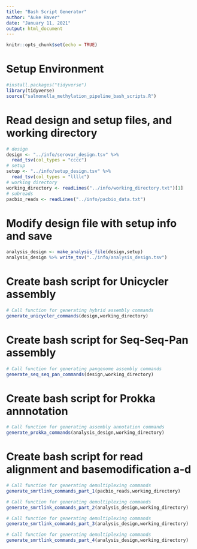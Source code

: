 ```yaml
---
title: "Bash Script Generator"
author: "Auke Haver"
date: "January 11, 2021"
output: html_document
---
```

```r
knitr::opts_chunk$set(echo = TRUE)
```

# Setup Environment
```r
#install.packages("tidyverse")
library(tidyverse)
source("salmonella_methylation_pipeline_bash_scripts.R")
```

# Read design and setup files, and working directory
```r
# design
design <- "../info/serovar_design.tsv" %>% 
  read_tsv(col_types = "cccc")
# setup
setup <- "../info/setup_design.tsv" %>%
  read_tsv(col_types = "llllc")
# working directory
working_directory <- readLines("../info/working_directory.txt")[1] 
# subreads
pacbio_reads <- readLines("../info/pacbio_data.txt")
```

# Modify design file with setup info and save
```r
analysis_design <- make_analysis_file(design,setup)
analysis_design %>% write_tsv("../info/analysis_design.tsv") 
```

# Create bash script for Unicycler assembly
```r
# Call function for generating hybrid assembly commands
generate_unicycler_commands(design,working_directory)
```

# Create bash script for Seq-Seq-Pan assembly
```r
# Call function for generating pangenome assembly commands
generate_seq_seq_pan_commands(design,working_directory)
```

# Create bash script for Prokka annnotation
```r
# Call function for generating assembly annotation commands
generate_prokka_commands(analysis_design,working_directory)
```

# Create bash script for read alignment and basemodification a-d
```r
# Call function for generating demultiplexing commands
generate_smrtlink_commands_part_1(pacbio_reads,working_directory)

# Call function for generating demultiplexing commands
generate_smrtlink_commands_part_2(analysis_design,working_directory)

# Call function for generating demultiplexing commands
generate_smrtlink_commands_part_3(analysis_design,working_directory)

# Call function for generating demultiplexing commands
generate_smrtlink_commands_part_4(analysis_design,working_directory)
```





